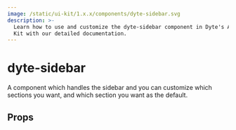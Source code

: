 ```yaml
---
image: /static/ui-kit/1.x.x/components/dyte-sidebar.svg
description: >-
  Learn how to use and customize the dyte-sidebar component in Dyte's Angular UI
  Kit with our detailed documentation.
---
```


# dyte-sidebar

A component which handles the sidebar and
you can customize which sections you want, and which section you want as the default.

## Props

<PropsTable of="dyte-sidebar" />

<head>
  <title>Angular UI Kit dyte-sidebar</title>
</head>
